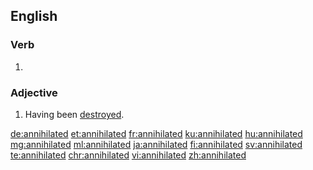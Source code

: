 ==English==

===Verb===
{{head|en|verb form}}

# {{en-past of|annihilate}}

===Adjective===
{{en-adj}}

# Having been [[destroyed]].

[[de:annihilated]]
[[et:annihilated]]
[[fr:annihilated]]
[[ku:annihilated]]
[[hu:annihilated]]
[[mg:annihilated]]
[[ml:annihilated]]
[[ja:annihilated]]
[[fi:annihilated]]
[[sv:annihilated]]
[[te:annihilated]]
[[chr:annihilated]]
[[vi:annihilated]]
[[zh:annihilated]]